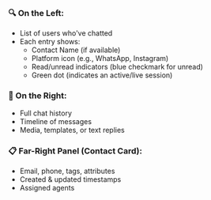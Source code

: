 ### 🔍 On the Left:

* List of users who've chatted
* Each entry shows:
    * Contact Name (if available)
    * Platform icon (e.g., WhatsApp, Instagram)
    * Read/unread indicators (blue checkmark for unread)
    * Green dot (indicates an active/live session)

### 💬 On the Right:

* Full chat history
* Timeline of messages
* Media, templates, or text replies

### 📋 Far-Right Panel (Contact Card):

* Email, phone, tags, attributes
* Created & updated timestamps
* Assigned agents